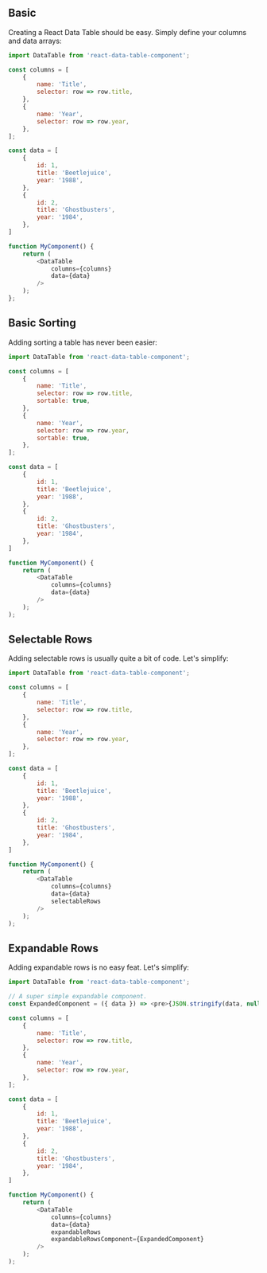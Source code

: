 
<Meta title="Getting Started/Basic Examples" id="getting-started-examples" />

## Basic

Creating a React Data Table should be easy. Simply define your columns and data arrays:

```js
import DataTable from 'react-data-table-component';

const columns = [
	{
		name: 'Title',
		selector: row => row.title,
	},
	{
		name: 'Year',
		selector: row => row.year,
	},
];

const data = [
  	{
		id: 1,
		title: 'Beetlejuice',
		year: '1988',
	},
	{
		id: 2,
		title: 'Ghostbusters',
		year: '1984',
	},
]

function MyComponent() {
	return (
		<DataTable
			columns={columns}
			data={data}
		/>
	);
};
```

## Basic Sorting

Adding sorting a table has never been easier:

```js
import DataTable from 'react-data-table-component';

const columns = [
	{
		name: 'Title',
		selector: row => row.title,
		sortable: true,
	},
	{
		name: 'Year',
		selector: row => row.year,
		sortable: true,
	},
];

const data = [
  	{
		id: 1,
		title: 'Beetlejuice',
		year: '1988',
	},
	{
		id: 2,
		title: 'Ghostbusters',
		year: '1984',
	},
]

function MyComponent() {
	return (
		<DataTable
			columns={columns}
			data={data}
		/>
	);
);
```

## Selectable Rows

Adding selectable rows is usually quite a bit of code. Let's simplify:

```js
import DataTable from 'react-data-table-component';

const columns = [
	{
		name: 'Title',
		selector: row => row.title,
	},
	{
		name: 'Year',
		selector: row => row.year,
	},
];

const data = [
  	{
		id: 1,
		title: 'Beetlejuice',
		year: '1988',
	},
	{
		id: 2,
		title: 'Ghostbusters',
		year: '1984',
	},
]

function MyComponent() {
	return (
		<DataTable
			columns={columns}
			data={data}
			selectableRows
		/>
	);
);
```

## Expandable Rows

Adding expandable rows is no easy feat. Let's simplify:

```js
import DataTable from 'react-data-table-component';

// A super simple expandable component.
const ExpandedComponent = ({ data }) => <pre>{JSON.stringify(data, null, 2)}</pre>;

const columns = [
	{
		name: 'Title',
		selector: row => row.title,
	},
	{
		name: 'Year',
		selector: row => row.year,
	},
];

const data = [
  	{
		id: 1,
		title: 'Beetlejuice',
		year: '1988',
	},
	{
		id: 2,
		title: 'Ghostbusters',
		year: '1984',
	},
]

function MyComponent() {
	return (
		<DataTable
			columns={columns}
			data={data}
			expandableRows
			expandableRowsComponent={ExpandedComponent}
		/>
	);
);
```
